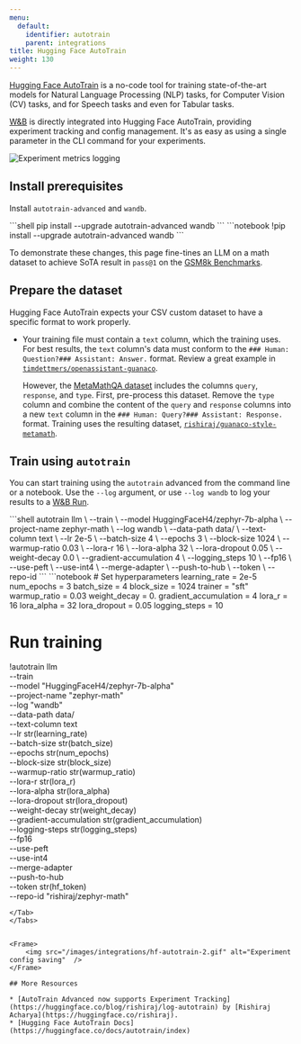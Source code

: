 ```yaml
---
menu:
  default:
    identifier: autotrain
    parent: integrations
title: Hugging Face AutoTrain
weight: 130
---
```

[Hugging Face AutoTrain](https://huggingface.co/docs/autotrain/index) is a no-code tool for training state-of-the-art models for Natural Language Processing (NLP) tasks, for Computer Vision (CV) tasks, and for Speech tasks and even for Tabular tasks.

[W&B](https://wandb.com/) is directly integrated into Hugging Face AutoTrain, providing experiment tracking and config management. It's as easy as using a single parameter in the CLI command for your experiments.

<Frame>
    <img src="/images/integrations/hf-autotrain-1.png" alt="Experiment metrics logging"  />
</Frame>

## Install prerequisites

Install `autotrain-advanced` and `wandb`.

<Tabs>
<Tab title="Command Line">
```shell
pip install --upgrade autotrain-advanced wandb
```
</Tab>
<Tab title="Notebook">
```notebook
!pip install --upgrade autotrain-advanced wandb
```
</Tab>
</Tabs>

To demonstrate these changes, this page fine-tines an LLM on a math dataset to achieve SoTA result in `pass@1` on the [GSM8k Benchmarks](https://github.com/openai/grade-school-math).

## Prepare the dataset

Hugging Face AutoTrain expects your CSV custom dataset to have a specific format to work properly.

- Your training file must contain a `text` column, which the training uses. For best results, the `text` column's data must conform to the `### Human: Question?### Assistant: Answer.` format. Review a great example in [`timdettmers/openassistant-guanaco`](https://huggingface.co/datasets/timdettmers/openassistant-guanaco).

    However, the [MetaMathQA dataset](https://huggingface.co/datasets/meta-math/MetaMathQA) includes the columns `query`, `response`, and `type`. First, pre-process this dataset. Remove  the `type` column and combine the content of the `query` and `response` columns into a new `text` column in the `### Human: Query?### Assistant: Response.` format. Training uses the resulting dataset, [`rishiraj/guanaco-style-metamath`](https://huggingface.co/datasets/rishiraj/guanaco-style-metamath).

## Train using `autotrain`

You can start training using the `autotrain` advanced from the command line or a notebook. Use the `--log` argument, or use `--log wandb` to log your results to a [W&B Run](/guides/runs/). 

<Tabs>
<Tab title="Command Line">
```shell
autotrain llm \
    --train \
    --model HuggingFaceH4/zephyr-7b-alpha \
    --project-name zephyr-math \
    --log wandb \
    --data-path data/ \
    --text-column text \
    --lr 2e-5 \
    --batch-size 4 \
    --epochs 3 \
    --block-size 1024 \
    --warmup-ratio 0.03 \
    --lora-r 16 \
    --lora-alpha 32 \
    --lora-dropout 0.05 \
    --weight-decay 0.0 \
    --gradient-accumulation 4 \
    --logging_steps 10 \
    --fp16 \
    --use-peft \
    --use-int4 \
    --merge-adapter \
    --push-to-hub \
    --token <huggingface-token> \
    --repo-id <huggingface-repository-address>
```
</Tab>
<Tab title="Notebook">
```notebook
# Set hyperparameters
learning_rate = 2e-5
num_epochs = 3
batch_size = 4
block_size = 1024
trainer = "sft"
warmup_ratio = 0.03
weight_decay = 0.
gradient_accumulation = 4
lora_r = 16
lora_alpha = 32
lora_dropout = 0.05
logging_steps = 10

# Run training
!autotrain llm \
    --train \
    --model "HuggingFaceH4/zephyr-7b-alpha" \
    --project-name "zephyr-math" \
    --log "wandb" \
    --data-path data/ \
    --text-column text \
    --lr str(learning_rate) \
    --batch-size str(batch_size) \
    --epochs str(num_epochs) \
    --block-size str(block_size) \
    --warmup-ratio str(warmup_ratio) \
    --lora-r str(lora_r) \
    --lora-alpha str(lora_alpha) \
    --lora-dropout str(lora_dropout) \
    --weight-decay str(weight_decay) \
    --gradient-accumulation str(gradient_accumulation) \
    --logging-steps str(logging_steps) \
    --fp16 \
    --use-peft \
    --use-int4 \
    --merge-adapter \
    --push-to-hub \
    --token str(hf_token) \
    --repo-id "rishiraj/zephyr-math"
```
</Tab>
</Tabs>


<Frame>
    <img src="/images/integrations/hf-autotrain-2.gif" alt="Experiment config saving"  />
</Frame>

## More Resources

* [AutoTrain Advanced now supports Experiment Tracking](https://huggingface.co/blog/rishiraj/log-autotrain) by [Rishiraj Acharya](https://huggingface.co/rishiraj).
* [Hugging Face AutoTrain Docs](https://huggingface.co/docs/autotrain/index)